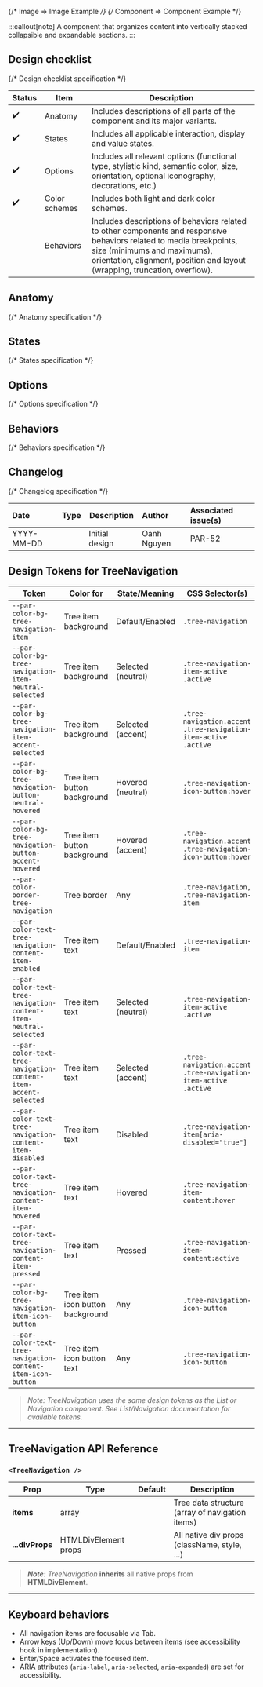 
<TableOfContents />

{/* Image => Image Example */}
{/* Component => Component Example */}

:::callout[note]
A component that organizes content into vertically stacked collapsible and expandable sections.
:::

## Design checklist <span id="design-checklist"></span>

{/* Design checklist specification */}

| Status | Item          | Description                                                                                                                                                                                                                       |
| ------ | ------------- | --------------------------------------------------------------------------------------------------------------------------------------------------------------------------------------------------------------------------------- |
| ✔️     | Anatomy       | Includes descriptions of all parts of the component and its major variants.                                                                                                                                                       |
| ✔️     | States        | Includes all applicable interaction, display and value states.                                                                                                                                                                    |
| ✔️     | Options       | Includes all relevant options (functional type, stylistic kind, semantic color, size, orientation, optional iconography, decorations, etc.)                                                                                       |
| ✔️     | Color schemes | Includes both light and dark color schemes.                                                                                                                                                                                       |
|        | Behaviors     | Includes descriptions of behaviors related to other components and responsive behaviors related to media breakpoints, size (minimums and maximums), orientation, alignment, position and layout (wrapping, truncation, overflow). |

## Anatomy <span id="anatomy"></span>

{/* Anatomy specification */}

## States <span id="states"></span>

{/* States specification */}

## Options <span id="options"></span>

{/* Options specification */}

## Behaviors <span id="behaviors"></span>

{/* Behaviors specification */}

## Changelog <span id="changelog"></span>

{/* Changelog specification */}

| Date       | Type                                                     | Description    | Author      | Associated issue(s) |
| :--------- | :------------------------------------------------------- | -------------- | :---------- | :------------------ |
| YYYY-MM-DD | <Badge size='sm' kind='glass' color='cyan' label="new"/> | Initial design | Oanh Nguyen | PAR-52              |

## Design Tokens for TreeNavigation

| **Token**                                                        | **Color for**                    | **State/Meaning**  | **CSS Selector(s)**                                            |
| ---------------------------------------------------------------- | -------------------------------- | ------------------ | -------------------------------------------------------------- |
| `--par-color-bg-tree-navigation-item`                            | Tree item background             | Default/Enabled    | `.tree-navigation`                                             |
| `--par-color-bg-tree-navigation-item-neutral-selected`           | Tree item background             | Selected (neutral) | `.tree-navigation-item-active .active`                         |
| `--par-color-bg-tree-navigation-item-accent-selected`            | Tree item background             | Selected (accent)  | `.tree-navigation.accent .tree-navigation-item-active .active` |
| `--par-color-bg-tree-navigation-button-neutral-hovered`          | Tree item button background      | Hovered (neutral)  | `.tree-navigation-icon-button:hover`                           |
| `--par-color-bg-tree-navigation-button-accent-hovered`           | Tree item button background      | Hovered (accent)   | `.tree-navigation.accent .tree-navigation-icon-button:hover`   |
| `--par-color-border-tree-navigation`                             | Tree border                      | Any                | `.tree-navigation, .tree-navigation-item`                      |
| `--par-color-text-tree-navigation-content-item-enabled`          | Tree item text                   | Default/Enabled    | `.tree-navigation-item`                                        |
| `--par-color-text-tree-navigation-content-item-neutral-selected` | Tree item text                   | Selected (neutral) | `.tree-navigation-item-active .active`                         |
| `--par-color-text-tree-navigation-content-item-accent-selected`  | Tree item text                   | Selected (accent)  | `.tree-navigation.accent .tree-navigation-item-active .active` |
| `--par-color-text-tree-navigation-content-item-disabled`         | Tree item text                   | Disabled           | `.tree-navigation-item[aria-disabled="true"]`                  |
| `--par-color-text-tree-navigation-content-item-hovered`          | Tree item text                   | Hovered            | `.tree-navigation-item-content:hover`                          |
| `--par-color-text-tree-navigation-content-item-pressed`          | Tree item text                   | Pressed            | `.tree-navigation-item-content:active`                         |
| `--par-color-bg-tree-navigation-item-icon-button`                | Tree item icon button background | Any                | `.tree-navigation-icon-button`                                 |
| `--par-color-text-tree-navigation-content-item-icon-button`      | Tree item icon button text       | Any                | `.tree-navigation-icon-button`                                 |

> _Note: TreeNavigation uses the same design tokens as the List or Navigation component. See List/Navigation documentation for available tokens._

---

## TreeNavigation API Reference

### `<TreeNavigation />`

| **Prop**        | **Type**             | **Default** | **Description**                                 |
| --------------- | -------------------- | ----------- | ----------------------------------------------- |
| **items**       | array                |             | Tree data structure (array of navigation items) |
| **...divProps** | HTMLDivElement props |             | All native div props (className, style, ...)    |

> **_Note:_** _TreeNavigation_ **inherits** all native props from **HTMLDivElement**.

---

## Keyboard behaviors

- All navigation items are focusable via Tab.
- Arrow keys (Up/Down) move focus between items (see accessibility hook in implementation).
- Enter/Space activates the focused item.
- ARIA attributes (`aria-label`, `aria-selected`, `aria-expanded`) are set for accessibility.
